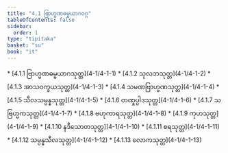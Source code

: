 ```yaml
---
title: "4.1 ဗြာဟ္မဏဓမ္မယာဂဝဂ္ဂ"
tableOfContents: false
sidebar:
  order: 1
type: "tipitaka"
basket: "su"
book: "it"
---
```



<DynamicBreadcrumb />



<TableOfContents book="it" section="4.1">
* [4.1.1 ဗြာဟ္မဏဓမ္မယာဂသုတ္တ](4-1/4-1-1)
* [4.1.2 သုလဘသုတ္တ](4-1/4-1-2)
* [4.1.3 အာသဝက္ခယသုတ္တ](4-1/4-1-3)
* [4.1.4 သမဏဗြာဟ္မဏသုတ္တ](4-1/4-1-4)
* [4.1.5 သီလသမ္ပန္နသုတ္တ](4-1/4-1-5)
* [4.1.6 တဏှုပ္ပါဒသုတ္တ](4-1/4-1-6)
* [4.1.7 သဗြဟ္မကသုတ္တ](4-1/4-1-7)
* [4.1.8 ဗဟုကာရသုတ္တ](4-1/4-1-8)
* [4.1.9 ကုဟသုတ္တ](4-1/4-1-9)
* [4.1.10 နဒီသောတသုတ္တ](4-1/4-1-10)
* [4.1.11 စရသုတ္တ](4-1/4-1-11)
* [4.1.12 သမ္ပန္နသီလသုတ္တ](4-1/4-1-12)
* [4.1.13 လောကသုတ္တ](4-1/4-1-13)
</TableOfContents>